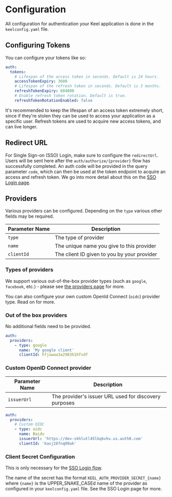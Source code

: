 # Configuration

All configuration for authentication your Keel application is done in the `keelconfig.yaml` file.

## Configuring Tokens

You can configure your tokens like so:

```yaml
auth:
  tokens:
    # Lifespan of the access token in seconds. Default is 24 hours.
    accessTokenExpiry: 3600
    # Lifespan of the refresh token in seconds. Default is 3 months.
    refreshTokenExpiry: 604800
    # Enable refresh token rotation. Default is true.
    refreshTokenRotationEnabled: false
```

It's recommended to keep the lifespan of an access token extremely short, since if they're stolen they can be used to access your application as a specific user. Refresh tokens are used to acquire new access tokens, and can live longer.

## Redirect URL

For Single Sign-on (SSO) Login, make sure to configure the `redirectUrl`.  Users will be sent here after the `auth/authorize/{provider}` flow has successfully completed. An auth code will be provided in the query parameter `code`, which can then be used at the token endpoint to acquire an access and refresh token. We go into more detail about this on the [SSO Login page](/authentication/sso-login).

## Providers

Various providers can be configured.  Depending on the `type` various other fields may be required.  

| Parameter Name | Description                                |
|----------------|--------------------------------------------|
| `type`     | The type of provider |
| `name`  | The unique name you give to this provider       |
| `clientId`  | The client ID given to you by your provider    |

### Types of providers

We support various out-of-the-box provider types (such as `google`, `facebook`, etc.) - please see [the providers page](/authentication/providers) for more.

You can also configure your own custom OpenId Connect (`oidc`) provider type. Read on for more.

### Out of the box providers

No additional fields need to be provided.

```yaml
auth:
  providers:
    - type: google
      name: 'My google client'
      clientId: hfjuwaa3a2983h1hfsdf
```

### Custom OpenID Connect provider

| Parameter Name | Description                                |
|----------------|--------------------------------------------|
| `issuerUrl`     | The provider's issuer URL used for discovery purposes |

```yaml
auth:
  providers:
    # Custom OIDC
    - type: oidc
      name: Baidu
      issuerUrl: 'https://dev-skhlutl45lbqkvhv.us.auth0.com'
      clientId: 'kasj28fnq09ak'
```

### Client Secret Configuration

This is only necessary for the [SSO Login flow](/authentication/flows/sso-login).

The name of the secret has the format `KEEL_AUTH_PROVIDER_SECRET_{name}` where `{name}` is the UPPER_SNAKE_CASEd name of the provider as configured in your `keelconfig.yaml` file. See the SSO Login page for more.

